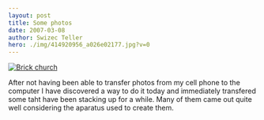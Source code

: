 ```yaml
---
layout: post
title: Some photos
date: 2007-03-08
author: Swizec Teller
hero: ./img/414920956_a026e02177.jpg?v=0
---
```


[![Brick church](./img/414920956_a026e02177.jpg?v=0 "Brick church")](http://www.flickr.com/photos/7280946@N06/sets/72157594577683361/)

After not having been able to transfer photos from my cell phone to the computer I have discovered a way to do it today and immediately transfered some taht have been stacking up for a while. Many of them came out quite well considering the aparatus used to create them.
